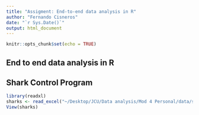 ```yaml
---
title: "Assigment: End-to-end data analysis in R"
author: "Fernando Cisneros"
date: "`r Sys.Date()`"
output: html_document
---
```


```r
knitr::opts_chunk$set(echo = TRUE)
```

## End to end data analysis in R

## Shark Control Program
```r
library(readxl)
sharks <- read_excel("~/Desktop/JCU/Data analysis/Mod 4 Personal/data/sharks.xlsx")
View(sharks)
```

